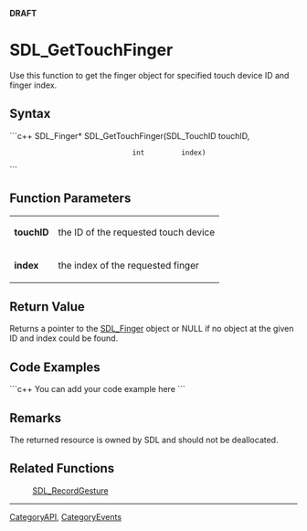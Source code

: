 <!-- # page was renamed from SDL_GetTouch -->
<!-- pragma section-numbers off -->
<!-- pragma camelcase off -->
'''DRAFT'''


<!-- #*^*^*^*^*See http://wiki.libsdl.org/moin.cgi/SGFunctions for details on editing this page*^*^*^*^* -->


= SDL_GetTouchFinger =
Use this function to get the finger object for specified touch device ID and finger index.





== Syntax ==
```c++
SDL_Finger* SDL_GetTouchFinger(SDL_TouchID touchID,
                               int         index)
```



== Function Parameters ==
{|
|'''touchID'''
|the ID of the requested touch device
|-
|'''index'''
|the index of the requested finger
|}



== Return Value ==
Returns a pointer to the [[SDL_Finger]] object or NULL if no object at the given ID and index could be found.




== Code Examples ==
```c++
You can add your code example here
```



== Remarks ==
The returned resource is owned by SDL and should not be deallocated.


== Related Functions ==
:[[SDL_RecordGesture]]

----
[[CategoryAPI]], [[CategoryEvents]]
<!-- #See the Style Guide for instructions on editing the footer. -->
